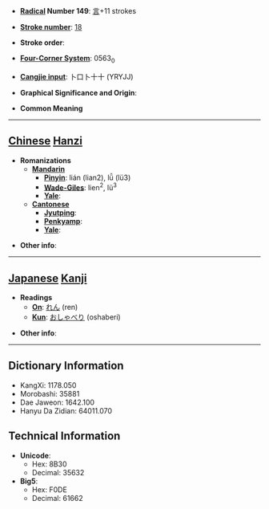* '''[[Wiktionary:Chinese radical index| Radical]] Number 149''': [[Wiktionary:Chinese radical index 言|言]]+11 strokes

* '''[[Wiktionary:Chinese total strokes index|Stroke number]]''': [[Wiktionary:Chinese total strokes index 18|18]]

* '''Stroke order''': 

* '''[[Wiktionary:Chinese four corner index|Four-Corner System]]''': 0563<sub>0</sub>

* '''[[Wiktionary:Chinese Cangjie index|Cangjie input]]''': 卜口卜十十 (YRYJJ)

* '''Graphical Significance and Origin''': 

* '''Common Meaning'''

----

== [[Chinese]] [[Hanzi]] ==

* '''Romanizations'''
** '''[[Mandarin]]'''
*** '''[[Pinyin]]''': lián (lian2), lǚ (lü3)
*** '''[[Wade-Giles]]''': lien<sup>2</sup>, lü<sup>3</sup>
*** '''[[Yale]]''': 
** '''[[Cantonese]]'''
*** '''[[Jyutping]]''':
*** '''[[Penkyamp]]''': 
*** '''[[Yale]]''': 

* '''Other info''': 

----

== [[Japanese]] [[Kanji]] ==

* '''Readings'''
** '''[[On]]''': [[れん]] (ren)
** '''[[Kun]]''': [[おしゃべり]] (oshaberi)

* '''Other info''':  

----

== Dictionary Information ==

* KangXi: 1178.050
* Morobashi: 35881
* Dae Jaweon: 1642.100
* Hanyu Da Zidian: 64011.070

== Technical Information ==

* '''Unicode''':
** Hex: 8B30
** Decimal: 35632
* '''Big5''':
** Hex: F0DE
** Decimal: 61662